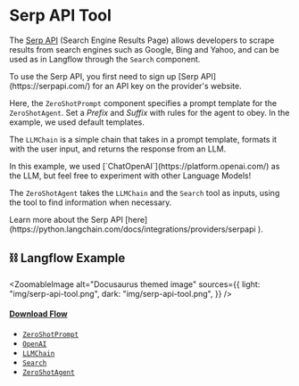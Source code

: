 
# Serp API Tool

The [Serp API](https://serpapi.com/) (Search Engine Results Page) allows developers to scrape results from search engines such as Google, Bing and Yahoo, and can be used as in Langflow through the `Search` component.

<Admonition type="info">
  To use the Serp API, you first need to sign up [Serp
  API](https://serpapi.com/) for an API key on the provider's website.
</Admonition>

Here, the `ZeroShotPrompt` component specifies a prompt template for the `ZeroShotAgent`. Set a _Prefix_ and _Suffix_ with rules for the agent to obey. In the example, we used default templates.

The `LLMChain` is a simple chain that takes in a prompt template, formats it with the user input, and returns the response from an LLM.

<Admonition type="tip">
  In this example, we used [`ChatOpenAI`](https://platform.openai.com/) as the
  LLM, but feel free to experiment with other Language Models!
</Admonition>

The `ZeroShotAgent` takes the `LLMChain` and the `Search` tool as inputs, using the tool to find information when necessary.

<Admonition type="info">
  Learn more about the Serp API
  [here](https://python.langchain.com/docs/integrations/providers/serpapi ).
</Admonition>

## ⛓️ Langflow Example


<ZoomableImage
  alt="Docusaurus themed image"
  sources={{
    light: "img/serp-api-tool.png",
    dark: "img/serp-api-tool.png",
  }}
/>

#### <a target="\_blank" href="json_files/SerpAPI_Tool.json" download>Download Flow</a>

<Admonition type="note" title="LangChain Components 🦜🔗">

- [`ZeroShotPrompt`](https://python.langchain.com/docs/modules/model_io/prompts/prompt_templates/)
- [`OpenAI`](https://python.langchain.com/docs/modules/model_io/models/llms/integrations/openai)
- [`LLMChain`](https://python.langchain.com/docs/modules/chains/foundational/llm_chain)
- [`Search`](https://python.langchain.com/docs/integrations/providers/serpapi)
- [`ZeroShotAgent`](https://python.langchain.com/docs/modules/agents/how_to/custom_mrkl_agent)

</Admonition>
